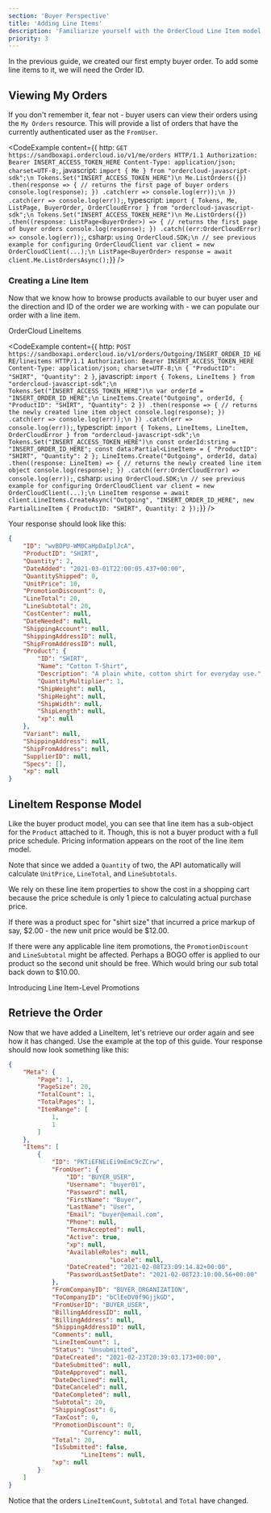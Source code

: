 ```yaml
---
section: 'Buyer Perspective'
title: 'Adding Line Items'
description: 'Familiarize yourself with the OrderCloud Line Item model and how to create new Line Items on existing Buyer Orders.'
priority: 3
---
```


In the previous guide, we created our first empty buyer order. To add some line items to it, we will need the Order ID. 

## Viewing My Orders
If you don't remember it, fear not - buyer users can view their orders using the `My Orders` resource. This will provide a list of orders that have the currently authenticated user as the `FromUser`.

<CodeExample
  content={{
    http: `GET https://sandboxapi.ordercloud.io/v1/me/orders HTTP/1.1
Authorization: Bearer INSERT_ACCESS_TOKEN_HERE
Content-Type: application/json; charset=UTF-8;`,
javascript: `import { Me } from "ordercloud-javascript-sdk";\n
Tokens.Set("INSERT_ACCESS_TOKEN_HERE")\n
Me.ListOrders({})
  .then(response => {
      // returns the first page of buyer orders
      console.log(response);
  })
  .catch(err => console.log(err));\n
})
.catch(err => console.log(err));`,
typescript: `import { Tokens, Me, ListPage, BuyerOrder, OrderCloudError } from "ordercloud-javascript-sdk";\n
Tokens.Set("INSERT_ACCESS_TOKEN_HERE")\n
Me.ListOrders({})
  .then((response: ListPage<BuyerOrder>) => {
      // returns the first page of buyer orders
      console.log(response);
  })
  .catch((err:OrderCloudError) => console.log(err));`,
csharp: `using OrderCloud.SDK;\n
// see previous example for configuring OrderCloudClient
var client = new OrderCloudClient(...);\n
ListPage<BuyerOrder> response = await client.Me.ListOrdersAsync();`}}
/>

### Creating a Line Item
Now that we know how to browse products available to our buyer user and the direction and ID of the order we are working with - we can populate our order with a line item.

<ContentLink subtitle="API Reference" type="bookmark" to="/api-reference/orders-and-fulfillment/line-items">OrderCloud LineItems</ContentLink>

<CodeExample
  content={{
    http: `POST https://sandboxapi.ordercloud.io/v1/orders/Outgoing/INSERT_ORDER_ID_HERE/lineitems HTTP/1.1
Authorization: Bearer INSERT_ACCESS_TOKEN_HERE
Content-Type: application/json; charset=UTF-8;\n
{
  "ProductID": "SHIRT",
  "Quantity": 2
}`,
javascript: `import { Tokens, LineItems } from "ordercloud-javascript-sdk";\n
Tokens.Set("INSERT_ACCESS_TOKEN_HERE")\n
var orderId = "INSERT_ORDER_ID_HERE";\n
LineItems.Create("Outgoing", orderId, {
  "ProductID": "SHIRT",
  "Quantity": 2
})
  .then(response => {
      // returns the newly created line item object
      console.log(response);
  })
  .catch(err => console.log(err));\n
})
.catch(err => console.log(err));`,
typescript: `import { Tokens, LineItems, LineItem, OrderCloudError } from "ordercloud-javascript-sdk";\n
Tokens.Set("INSERT_ACCESS_TOKEN_HERE")\n
const orderId:string = "INSERT_ORDER_ID_HERE";
const data:Partial<LineItem> = {
    "ProductID": "SHIRT",
    "Quantity": 2
};
LineItems.Create("Outgoing", orderId, data)
  .then((response: LineItem) => {
      // returns the newly created line item object
      console.log(response);
  })
  .catch((err:OrderCloudError) => console.log(err));`,
csharp: `using OrderCloud.SDK;\n
// see previous example for configuring OrderCloudClient
var client = new OrderCloudClient(...);\n
LineItem response = await client.LineItems.CreateAsync("Outgoing", "INSERT_ORDER_ID_HERE", new PartialLineItem {
    ProductID: "SHIRT",
    Quantity: 2
});`}}
/>

Your response should look like this:

```json
{
	"ID": "wvBDPU-WM0CaHpDaIplJcA",
	"ProductID": "SHIRT",
	"Quantity": 2,
	"DateAdded": "2021-03-01T22:00:05.437+00:00",
	"QuantityShipped": 0,
	"UnitPrice": 10,
	"PromotionDiscount": 0,
	"LineTotal": 20,
	"LineSubtotal": 20,
	"CostCenter": null,
	"DateNeeded": null,
	"ShippingAccount": null,
	"ShippingAddressID": null,
	"ShipFromAddressID": null,
	"Product": {
		"ID": "SHIRT",
		"Name": "Cotton T-Shirt",
		"Description": "A plain white, cotton shirt for everyday use.",
		"QuantityMultiplier": 1,
		"ShipWeight": null,
		"ShipHeight": null,
		"ShipWidth": null,
		"ShipLength": null,
		"xp": null
	},
	"Variant": null,
	"ShippingAddress": null,
	"ShipFromAddress": null,
	"SupplierID": null,
	"Specs": [],
	"xp": null
}
```

## LineItem Response Model
Like the buyer product model, you can see that line item has a sub-object for the `Product` attached to it. Though, this is not a buyer product with a full price schedule. Pricing information appears on the root of the line item model.

Note that since we added a `Quantity` of two, the API automatically will calculate `UnitPrice`, `LineTotal`, and `LineSubtotals`.

We rely on these line item properties to show the cost in a shopping cart because the price schedule is only 1 piece to calculating actual purchase price.

If there was a product spec for "shirt size" that incurred a price markup of say, $2.00 - the new unit price would be $12.00.

If there were any applicable line item promotions, the `PromotionDiscount` and `LineSubtotal` might be affected. Perhaps a BOGO offer is applied to our product so the second unit should be free. Which would bring our sub total back down to $10.00.

<ContentLink to="/knowledge-base/line-item-promos" type="Further Reading">Introducing Line Item-Level Promotions</ContentLink>

## Retrieve the Order
Now that we have added a LineItem, let's retrieve our order again and see how it has changed. Use the example at the top of this guide. Your response should now look something like this:

```json
{
	"Meta": {
		"Page": 1,
		"PageSize": 20,
		"TotalCount": 1,
		"TotalPages": 1,
		"ItemRange": [
			1,
			1
		]
	},
	"Items": [
		{
			"ID": "PKTiEFNEiEi9mEmC9cZCrw",
			"FromUser": {
				"ID": "BUYER_USER",
				"Username": "buyer01",
				"Password": null,
				"FirstName": "Buyer",
				"LastName": "User",
				"Email": "buyer@email.com",
				"Phone": null,
				"TermsAccepted": null,
				"Active": true,
				"xp": null,
				"AvailableRoles": null,
	                        "Locale": null,
				"DateCreated": "2021-02-08T23:09:14.82+00:00",
				"PasswordLastSetDate": "2021-02-08T23:10:00.56+00:00"
			},
			"FromCompanyID": "BUYER_ORGANIZATION",
			"ToCompanyID": "bClEeDV0f9GjjkGD",
			"FromUserID": "BUYER_USER",
			"BillingAddressID": null,
			"BillingAddress": null,
			"ShippingAddressID": null,
			"Comments": null,
			"LineItemCount": 1,
			"Status": "Unsubmitted",
			"DateCreated": "2021-02-23T20:39:03.173+00:00",
			"DateSubmitted": null,
			"DateApproved": null,
			"DateDeclined": null,
			"DateCanceled": null,
			"DateCompleted": null,
			"Subtotal": 20,
			"ShippingCost": 0,
			"TaxCost": 0,
			"PromotionDiscount": 0,
	                "Currency": null,
			"Total": 20,
			"IsSubmitted": false,
	                "LineItems": null,
			"xp": null
		}
	]
}
```

Notice that the orders `LineItemCount`, `Subtotal` and `Total` have changed.

